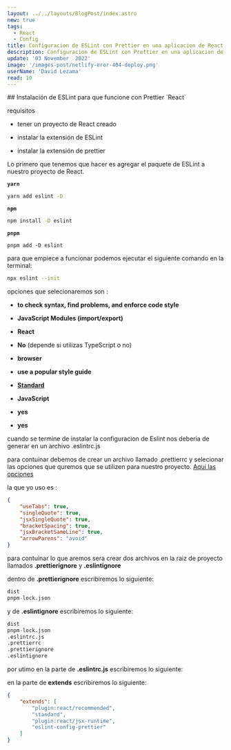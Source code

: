 ```yaml
---
layout: ../../layouts/BlogPost/index.astro
new: true
tags:
  - React
  - Config
title: Configuracion de ESLint con Prettier en una aplicacion de React
description: Configuracion de ESLint con Prettier en una aplicacion de React para mejorar la calidad del codigo y la experiencia de desarrollo, poder formatear el codigo y evitar errores de sintaxis.
update: '03 November  2022'
image: '/images-post/netlify-eror-404-deploy.png'
userName: 'David Lezama'
read: 10
---
```



<PostLayout>
## Instalación de ESLint para que funcione con Prettier `React`

requisitos

- tener un proyecto de React creado

- instalar la extensión de ESLint

- instalar la extensión de prettier

Lo primero que tenemos que hacer es agregar el paquete de ESLint a nuestro proyecto de React.

**`yarn`**

<CodeLayout lang="bash">

```bash
yarn add eslint -D
```

</CodeLayout>

**`npm`**

<CodeLayout lang="bash">

```bash
npm install -D eslint
```

</CodeLayout>

**`pnpm`**

<CodeLayout lang="bash">

```
pnpm add -D eslint
```

</CodeLayout>

para que empiece a funcionar podemos ejecutar el siguiente comando en la terminal:

<CodeLayout lang="bash">

```bash
npx eslint --init
```

</CodeLayout>

opciones que selecionaremos son :

- **to check syntax, find problems, and enforce code style**

- **JavaScript Modules (import/export)**

- **React**

- **No** (depende si utilizas TypeScript o no)

- **browser**

- **use a popular style guide**

- **[Standard](https://github.com/standard/standard)**

- **JavaScript**

- **yes**

- **yes**

cuando se termine de instalar la configuracion de Eslint nos deberia de generar en un archivo .eslintrc.js

para contuinar debemos de crear un archivo llamado .prettierrc y selecionar las opciones que quremos que se utilizen para nuestro proyecto.
[Aqui las opciones](https://prettier.io/docs/en/options.html)

la que yo uso es :

<CodeLayout lang="json">

```json
{
	"useTabs": true,
	"singleQuote": true,
	"jsxSingleQuote": true,
	"bracketSpacing": true,
	"jsxBracketSameLine": true,
	"arrowParens": "avoid"
}
```

</CodeLayout>

para contuinar lo que aremos sera crear dos archivos en la raiz de proyecto llamados **.prettierignore** y **.eslintignore**

dentro de **.prettierignore** escribiremos lo siguiente:

<CodeLayout lang="text">

```py
dist
pnpm-lock.json
```

</CodeLayout>

y de **.eslintignore** escribiremos lo siguiente:

<CodeLayout lang="text">

```py
dist
pnpm-lock.json
.eslintrc.js
.prettierrc
.prettierignore
.eslintignore
```

</CodeLayout>

por utimo en la parte de **.eslintrc.js** escribiremos lo siguiente:

en la parte de **extends** escribiremos lo siguiente:

<CodeLayout lang="json">

```json
{
	"extends": [
		"plugin:react/recommended",
		"standard",
		"plugin:react/jsx-runtime",
		"eslint-config-prettier"
	]
}
```

</CodeLayout>

</PostLayout>
